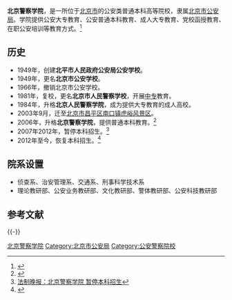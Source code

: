 {{Coord|40.249649|116.172592|type:edu_region:CN-11_source:GoogleMaps|display=title}}
{{高校
| 名称 = 北京警察学院
| 外文名 = Beijing Police College
| 图像 = 
| 图像说明 = 
| 校训 = 坚定、勤奋、求实、严明
| 建校 = 1984年1月
| 闭校 = 
| 类型 = 公立本科高等院校
| 校长 = 
| 院长 = 王立
| 书记 = 
| 教师 = 
| 职工 = 
| 学生 = 
| 地址 = {{CHN}}[[北京市|北京市]][[昌平区|昌平区]][[南口镇|南口镇]][[虎峪风景区|虎峪风景区]]
| 校园环境 = 
| 面积 = 1192亩
| 代表色 = 
| 隶属 = [[北京市公安局|北京市公安局]]
| 邮编 = 
| 电话 = 
| 网站 = http://www.bjpc.edu.cn/
| 标志 = 
| 脚注 = 
}}

'''北京警察学院'''，是一所位于[[北京市|北京市]]的公安类普通本科高等院校，隶属[[北京市公安局|北京市公安局]]。学院提供公安大专教育、公安普通本科教育、成人大专教育、党校函授教育、在职公安培训等教育方式。<ref>{{Cite web |url=http://www.rvedu.com/daxue/1467.html |title=教育点评网：北京警察学院 |accessdate=2011-03-28 |archive-date=2011-05-14 |archive-url=https://web.archive.org/web/20110514104254/http://www.rvedu.com/daxue/1467.html |dead-url=yes }}</ref>

== 历史 ==
*1949年，创建'''北平市人民政府公安局公安学校'''。
*1949年，更名'''北京市公安学校'''。
*1966年，撤销北京市公安学校。
*1981年，复校，更名'''北京市人民警察学校'''，开展[[中专|中专]]教育。
*1984年，升格'''北京人民警察学院'''，成为提供大专教育的成人高校。
*2003年9月，迁至[[北京市|北京市]][[昌平区|昌平区]][[南口镇|南口镇]][[虎峪风景区|虎峪风景区]]。
*2006年，升格'''北京警察学院'''，提供普通本科教育。<ref>{{Cite web |url=http://news.xinhuanet.com/edu/2007-03/23/content_5884669.htm |title=北京警察学院成立 到2010年总投入不低于4亿元 |accessdate=2011-03-28 |archive-date=2009-08-27 |archive-url=https://web.archive.org/web/20090827021931/http://news.xinhuanet.com/edu/2007-03/23/content_5884669.htm |dead-url=no }}</ref>
*2007年2012年，暂停本科招生。<ref>[http://msn.ynet.com/view.jsp?oid=20277094 法制晚报：北京警察学院 暂停本科招生]{{dead link|date=2017年11月 |bot=InternetArchiveBot |fix-attempted=yes }}</ref>
*2012年至今，恢复本科招生。<ref>{{Cite web |url=http://bjksb.bjeea.edu.cn/html/ksb/gaozhaozhuanban/2012/0509/42814.html |title=北京考试报：北京警察学院今年恢复招生 在京招600人 |accessdate=2013-04-20 |archive-date=2016-03-04 |archive-url=https://web.archive.org/web/20160304120257/http://bjksb.bjeea.edu.cn/html/ksb/gaozhaozhuanban/2012/0509/42814.html |dead-url=yes }}</ref>

==院系设置==
*侦查系、治安管理系、交通系、刑事科学技术系
*理论教研部、公安业务教研部、文化教研部、警体教研部、公安科技教研部

== 参考文献 ==
{{Reflist}}

{{-}}
{{公安院校}}
{{北京高等院校}}
[[Category:北京警察学院|]]
[[Category:北京市公安局|Category:北京市公安局]]
[[Category:公安警察院校|Category:公安警察院校]]